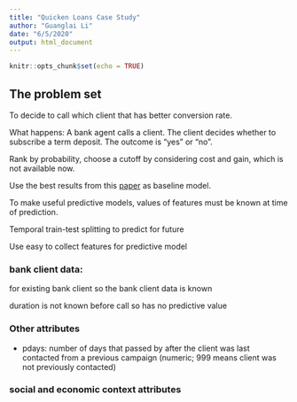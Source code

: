 ```yaml
---
title: "Quicken Loans Case Study"
author: "Guanglai Li"
date: "6/5/2020"
output: html_document
---
```


```r
knitr::opts_chunk$set(echo = TRUE)
```


## The problem set
To decide to call which client that has better conversion rate.

What happens: A bank agent calls a client. The client decides whether to subscribe a term deposit. The outcome is "yes" or "no".


Rank by probability, choose a cutoff by considering cost and gain, which is not available now.


Use the best results from this [paper](http://media.salford-systems.com/video/tutorial/2015/targeted_marketing.pdf) as baseline model.

To make useful predictive models, values of features must be known at time of prediction.

Temporal train-test splitting to predict for future

Use easy to collect features for predictive model


### bank client data: 
for existing bank client so the bank client data is known

duration is not known before call so has no predictive value


### Other attributes
- pdays: number of days that passed by after the client was last contacted from a previous campaign (numeric; 999 means client was not previously contacted)

### social and economic context attributes


